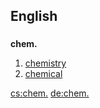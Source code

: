 ==English==
==={{abbreviation}}===
'''chem.'''

#[[chemistry]]
#[[chemical]]
[[cs:chem.]]
[[de:chem.]]